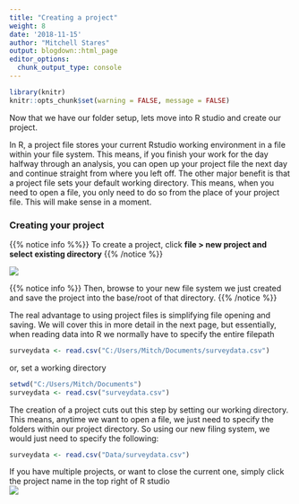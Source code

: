 ```yaml
---
title: "Creating a project"
weight: 8
date: '2018-11-15'
author: "Mitchell Stares"
output: blogdown::html_page
editor_options: 
  chunk_output_type: console
---
```

```r
library(knitr)
knitr::opts_chunk$set(warning = FALSE, message = FALSE)
```

Now that we have our folder setup, lets move into R studio and create our project.  

In R, a project file stores your current Rstudio working environment in a file within your file system. This means, if you finish your work for the day halfway through an analysis, you can open up your project file the next day and continue straight from where you left off. The other major benefit is that a project file sets your default working directory. This means, when you need to open a file, you only need to do so from the place of your project file. This will make sense in a moment.  

### Creating your project  

{{% notice info %%}}
To create a project, click **file > new project and select existing directory**
{{% /notice %}}

![](/images/project.png)

{{% notice info %}}
Then, browse to your new file system we just created and save the project into the base/root of that directory.
{{% /notice %}}  

The real advantage to using project files is simplifying file opening and saving. We will cover this in more detail in the next page, but essentially, when reading data into R we normally have to specify the entire filepath  

```R
surveydata <- read.csv("C:/Users/Mitch/Documents/surveydata.csv")
```

or, set a working directory

```r
setwd("C:/Users/Mitch/Documents")
surveydata <- read.csv("surveydata.csv")
```

The creation of a project cuts out this step by setting our working directory. This means, anytime we want to open a file, we just need to specify the folders within our project directory. So using our new filing system, we would just need to specify the following:

```R
surveydata <- read.csv("Data/surveydata.csv")
```

If you have multiple projects, or want to close the current one, simply click the project name in the top right of R studio  
![](/images/projectbutton.png)
